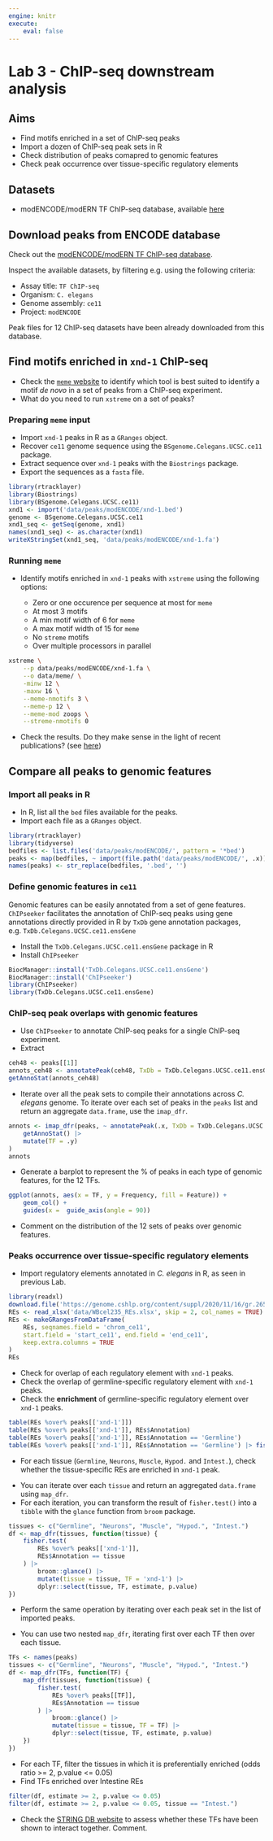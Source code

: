 ```yaml
---
engine: knitr
execute:
    eval: false
---
```


# Lab 3 - ChIP-seq downstream analysis

::: {.callout-note icon='true'}
## Aims

- Find motifs enriched in a set of ChIP-seq peaks
- Import a dozen of ChIP-seq peak sets in R
- Check distribution of peaks comapred to genomic features
- Check peak occurrence over tissue-specific regulatory elements
:::

::: {.callout-tip icon='true'}
## Datasets

- modENCODE/modERN TF ChIP-seq database, available [here](https://www.encodeproject.org/search/?type=Experiment&control_type!=*&status=released&replicates.library.biosample.donor.organism.scientific_name=Caenorhabditis+elegans&biosample_ontology.term_name=whole+organism&assay_title=TF+ChIP-seq&biosample_ontology.classification=whole%20organisms)
:::

## Download peaks from ENCODE database

Check out the [modENCODE/modERN TF ChIP-seq database](https://www.encodeproject.org/search/?type=Experiment&control_type!=*&status=released&replicates.library.biosample.donor.organism.scientific_name=Caenorhabditis+elegans&biosample_ontology.term_name=whole+organism&assay_title=TF+ChIP-seq&biosample_ontology.classification=whole%20organisms). 

Inspect the available datasets, by filtering e.g. using the following criteria: 

- Assay title: `TF ChIP-seq`
- Organism: `C. elegans`
- Genome assembly: `ce11`
- Project: `modENCODE`

Peak files for 12 ChIP-seq datasets have been already downloaded from this database. 

## Find motifs enriched in `xnd-1` ChIP-seq

- Check the [`meme` website](https://meme-suite.org/) to identify which tool is best suited to identify a motif *de novo* in a set of peaks from a ChIP-seq experiment. 
- What do you need to run `xstreme` on a set of peaks? 

### Preparing `meme` input

- Import `xnd-1` peaks in R as a `GRanges` object.
- Recover `ce11` genome sequence using the `BSgenome.Celegans.UCSC.ce11` package.
- Extract sequence over `xnd-1` peaks with the `Biostrings` package.
- Export the sequences as a `fasta` file. 

::: {.callout-answer .icon .callout-note collapse=true}
```r
library(rtracklayer)
library(Biostrings)
library(BSgenome.Celegans.UCSC.ce11)
xnd1 <- import('data/peaks/modENCODE/xnd-1.bed')
genome <- BSgenome.Celegans.UCSC.ce11
xnd1_seq <- getSeq(genome, xnd1)
names(xnd1_seq) <- as.character(xnd1)
writeXStringSet(xnd1_seq, 'data/peaks/modENCODE/xnd-1.fa')
```
:::

### Running `meme`

- Identify motifs enriched in `xnd-1` peaks with `xstreme` using the following options: 

    - Zero or one occurence per sequence at most for `meme`
    - At most 3 motifs
    - A min motif width of 6 for `meme`
    - A max motif width of 15 for `meme`
    - No `streme` motifs
    - Over multiple processors in parallel

::: {.callout-answer .icon .callout-note collapse=true}
```bash
xstreme \
    --p data/peaks/modENCODE/xnd-1.fa \
    --o data/meme/ \
    -minw 12 \
    -maxw 16 \
    --meme-nmotifs 3 \
    --meme-p 12 \
    --meme-mod zoops \
    --streme-nmotifs 0
```
:::

- Check the results. Do they make sense in the light of recent publications? (see [here](https://www.science.org/doi/10.1126/sciadv.abo4082))

## Compare all peaks to genomic features

### Import all peaks in R

- In R, list all the `bed` files available for the peaks. 
- Import each file as a `GRanges` object. 

::: {.callout-answer .icon .callout-note collapse=true}
```r
library(rtracklayer)
library(tidyverse)
bedfiles <- list.files('data/peaks/modENCODE/', pattern = '*bed')
peaks <- map(bedfiles, ~ import(file.path('data/peaks/modENCODE/', .x)))
names(peaks) <- str_replace(bedfiles, '.bed', '')
```
:::

### Define genomic features in `ce11`

Genomic features can be easily annotated from a set of gene features. 
`ChIPseeker` facilitates the annotation of ChIP-seq peaks using gene annotations 
directly provided in R by `TxDb` gene annotation packages, e.g. `TxDb.Celegans.UCSC.ce11.ensGene`

- Install the `TxDb.Celegans.UCSC.ce11.ensGene` package in R
- Install `ChIPseeker`

::: {.callout-answer .icon .callout-note collapse=true}
```r
BiocManager::install('TxDb.Celegans.UCSC.ce11.ensGene')
BiocManager::install('ChIPseeker')
library(ChIPseeker)
library(TxDb.Celegans.UCSC.ce11.ensGene)
```
:::

### ChIP-seq peak overlaps with genomic features 

- Use `ChIPseeker` to annotate ChIP-seq peaks for a single ChIP-seq experiment. 
- Extract 

::: {.callout-answer .icon .callout-note collapse=true}
```r
ceh48 <- peaks[[1]]
annots_ceh48 <- annotatePeak(ceh48, TxDb = TxDb.Celegans.UCSC.ce11.ensGene)
getAnnoStat(annots_ceh48)
```
:::

- Iterate over all the peak sets to compile their annotations across *C. elegans* genome. To iterate over each set of peaks in the `peaks` list and return an aggregate `data.frame`, use the `imap_dfr`. 

::: {.callout-answer .icon .callout-note collapse=true}
```r
annots <- imap_dfr(peaks, ~ annotatePeak(.x, TxDb = TxDb.Celegans.UCSC.ce11.ensGene) |> 
    getAnnoStat() |> 
    mutate(TF = .y)
)
annots
```
:::

- Generate a barplot to represent the % of peaks in each type of genomic features, for the 12 TFs. 

::: {.callout-answer .icon .callout-note collapse=true}
```r
ggplot(annots, aes(x = TF, y = Frequency, fill = Feature)) + 
    geom_col() + 
    guides(x =  guide_axis(angle = 90))
```
:::

- Comment on the distribution of the 12 sets of peaks over genomic features. 

### Peaks occurrence over tissue-specific regulatory elements

- Import regulatory elements annotated in *C. elegans* in R, as seen in previous Lab. 

::: {.callout-answer .icon .callout-note collapse=true}
```r
library(readxl)
download.file('https://genome.cshlp.org/content/suppl/2020/11/16/gr.265934.120.DC1/Supplemental_Table_S2.xlsx', 'data/WBcel235_REs.xlsx')
REs <- read_xlsx('data/WBcel235_REs.xlsx', skip = 2, col_names = TRUE)
REs <- makeGRangesFromDataFrame(
    REs, seqnames.field = 'chrom_ce11', 
    start.field = 'start_ce11', end.field = 'end_ce11',
    keep.extra.columns = TRUE
)
REs
```
:::

- Check for overlap of each regulatory element with `xnd-1` peaks. 
- Check the overlap of germline-specific regulatory element with `xnd-1` peaks. 
- Check the **enrichment** of germline-specific regulatory element over `xnd-1` peaks. 

::: {.callout-answer .icon .callout-note collapse=true}
```r
table(REs %over% peaks[['xnd-1']])
table(REs %over% peaks[['xnd-1']], REs$Annotation)
table(REs %over% peaks[['xnd-1']], REs$Annotation == 'Germline') 
table(REs %over% peaks[['xnd-1']], REs$Annotation == 'Germline') |> fisher.test()
```
:::

- For each tissue (`Germline`, `Neurons`, `Muscle`, `Hypod.` and `Intest.`), check whether the tissue-specific REs are enriched in `xnd-1` peak.

::: {.callout-tip icon='true'}
- You can iterate over each `tissue` and return an aggregated `data.frame` using `map_dfr`. 
- For each iteration, you can transform the result of `fisher.test()` into a `tibble` with the `glance` function from `broom` package. 
:::

::: {.callout-answer .icon .callout-note collapse=true}
```r
tissues <- c("Germline", "Neurons", "Muscle", "Hypod.", "Intest.")
df <- map_dfr(tissues, function(tissue) {
    fisher.test(
        REs %over% peaks[['xnd-1']], 
        REs$Annotation == tissue
    ) |> 
        broom::glance() |> 
        mutate(tissue = tissue, TF = 'xnd-1') |> 
        dplyr::select(tissue, TF, estimate, p.value)
})
```
:::

- Perform the same operation by iterating over each peak set in the list of imported peaks. 

::: {.callout-tip icon='true'}
- You can use two nested `map_dfr`, iterating first over each TF then over each tissue. 
:::

::: {.callout-answer .icon .callout-note collapse=true}
```r
TFs <- names(peaks)
tissues <- c("Germline", "Neurons", "Muscle", "Hypod.", "Intest.")
df <- map_dfr(TFs, function(TF) {
    map_dfr(tissues, function(tissue) {
        fisher.test(
            REs %over% peaks[[TF]], 
            REs$Annotation == tissue
        ) |> 
            broom::glance() |> 
            mutate(tissue = tissue, TF = TF) |> 
            dplyr::select(tissue, TF, estimate, p.value)
    })
})
```
:::

- For each TF, filter the tissues in which it is preferentially enriched (odds ratio >= 2, p.value <= 0.05)
- Find TFs enriched over Intestine REs

::: {.callout-answer .icon .callout-note collapse=true}
```r
filter(df, estimate >= 2, p.value <= 0.05)
filter(df, estimate >= 2, p.value <= 0.05, tissue == "Intest.")
```
:::

- Check the [STRING DB website](https://string-db.org/cgi/input?input_page_active_form=multiple_identifiers) to assess whether these TFs have been shown to interact together. Comment. 

